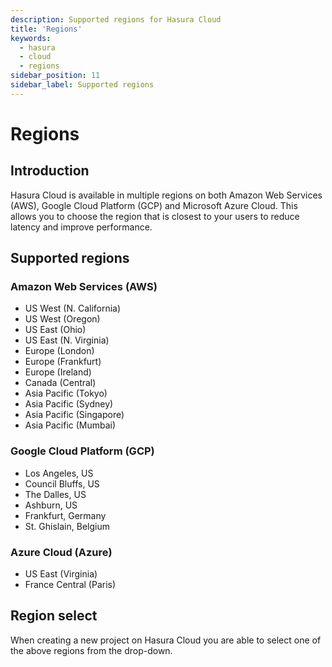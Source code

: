 ```yaml
---
description: Supported regions for Hasura Cloud
title: 'Regions'
keywords:
  - hasura
  - cloud
  - regions
sidebar_position: 11
sidebar_label: Supported regions
---
```



# Regions

<ProductBadge free pro ee />

## Introduction

Hasura Cloud is available in multiple regions on both Amazon Web Services (AWS), Google Cloud Platform (GCP) and
Microsoft Azure Cloud. This allows you to choose the region that is closest to your users to reduce latency and improve
performance.

## Supported regions

### Amazon Web Services (AWS)

- US West (N. California)
- US West (Oregon)
- US East (Ohio)
- US East (N. Virginia)
- Europe (London)
- Europe (Frankfurt)
- Europe (Ireland)
- Canada (Central)
- Asia Pacific (Tokyo)
- Asia Pacific (Sydney)
- Asia Pacific (Singapore)
- Asia Pacific (Mumbai)

### Google Cloud Platform (GCP)

- Los Angeles, US
- Council Bluffs, US
- The Dalles, US
- Ashburn, US
- Frankfurt, Germany
- St. Ghislain, Belgium

### Azure Cloud (Azure)

- US East (Virginia)
- France Central (Paris)

## Region select

When creating a new project on Hasura Cloud you are able to select one of the above regions from the drop-down.

<Thumbnail
  src="/img/deployment/select-cloud-region_console_2.11.1.png"
  alt="Select new project cloud region"
  width="900px"
/>
